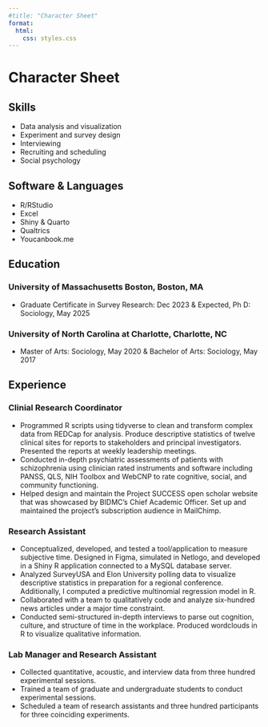 ```yaml
---
#title: "Character Sheet"
format:
  html:
    css: styles.css
---
```


<div class="resume-image-container">
  <div class="resume-content">
  <h1>Character Sheet</h1>
  <div class="resume-column">
  <section class="resume-section-skills">
    <h2>Skills</h2>
    <ul>
      <li>Data analysis and visualization</li>
      <li>Experiment and survey design</li>
      <li>Interviewing</li>
      <li>Recruiting and scheduling</li>
      <li>Social psychology</li>
    </ul>
  </section>

  <section class="resume-section-skills">
    <h2>Software & Languages</h2>
    <ul>
      <li>R/RStudio</li>
      <li>Excel</li>
      <li>Shiny & Quarto</li>
      <li>Qualtrics</li>
      <li>Youcanbook.me</li>
    </ul>
  </section>
  </div>
  
  <section class="resume-section-education">
    <h2>Education</h2>
    <h3>University of Massachusetts Boston, Boston, MA</h3>
    <ul>
      <li>Graduate Certificate in Survey Research: Dec 2023 & Expected, Ph D: Sociology, May 2025</li>
    </ul>
    <h3>University of North Carolina at Charlotte, Charlotte, NC</h3>
    <ul>
      <li>Master of Arts: Sociology, May 2020 & Bachelor of Arts: Sociology, May 2017</li>
    </ul>
  </section>
  
  <section class="resume-section-jobs">
    <h2>Experience</h2>
    <h3>Clinial Research Coordinator</h3>
    <ul>
      <li>Programmed R scripts using tidyverse to clean and transform complex data from REDCap for analysis. Produce descriptive statistics of twelve clinical sites for reports to stakeholders and principal investigators. Presented the reports at weekly leadership meetings.</li>
      <li>Conducted in-depth psychiatric assessments of patients with schizophrenia using clinician rated instruments and software including PANSS, QLS, NIH Toolbox and WebCNP to rate cognitive, social, and community functioning.</li>
      <li>Helped design and maintain the Project SUCCESS open scholar website that was showcased by BIDMC's Chief Academic Officer. Set up and maintained the project's subscription audience in MailChimp.</li>
    </ul>
    <h3>Research Assistant</h3>
    <ul>
      <li>Conceptualized, developed, and tested a tool/application to measure subjective time. Designed in Figma, simulated in Netlogo, and developed in a Shiny R application connected to a MySQL database server.</li>
      <li>Analyzed SurveyUSA and Elon University polling data to visualize descriptive statistics in preparation for a regional conference. Additionally, I computed a predictive multinomial regression model in R.</li>
      <li>Collaborated with a team to qualitatively code and analyze six-hundred news articles under a major time constraint.</li>
      <li>Conducted semi-structured in-depth interviews to parse out cognition, culture, and structure of time in the workplace. Produced wordclouds in R to visualize qualitative information.</li>
    </ul>
    <h3>Lab Manager and Research Assistant</h3>
    <ul>
      <li>Collected quantitative, acoustic, and interview data from three hundred experimental sessions.</li>
      <li>Trained a team of graduate and undergraduate students to conduct experimental sessions.</li>
      <li>Scheduled a team of research assistants and three hundred participants for three coinciding experiments.</li>
    </ul>
  </section>
  
  </div>
</div>

